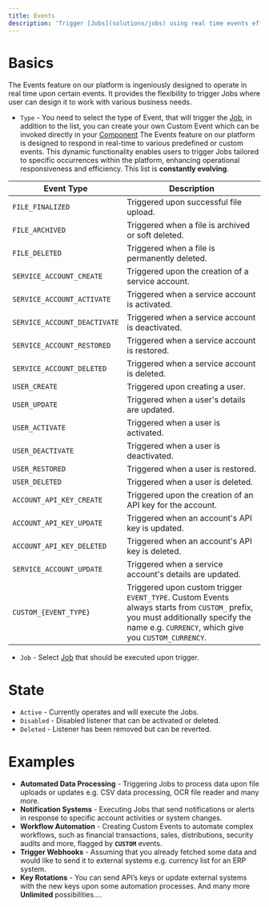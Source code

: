 ```yaml
---
title: Events
description: 'Trigger [Jobs](solutions/jobs) using real time events effortlessly.'
---
```


# Basics

The Events feature on our platform is ingeniously designed to operate in real time upon certain events. It provides the flexibility to trigger Jobs where user can design it to work with various business needs.

- `Type` - You need to select the type of Event, that will trigger the [Job](solutions/jobs), in addition to the list, you can create your own Custom Event which can be invoked directly in your [Component](components)
<Tip>The Events feature on our platform is designed to respond in real-time to various predefined or custom events. This dynamic functionality enables users to trigger Jobs tailored to specific occurrences within the platform, enhancing operational responsiveness and efficiency. This list is **constantly evolving**.</Tip>

| Event Type                   | Description                                                                                                                                                                                             |
|------------------------------|---------------------------------------------------------------------------------------------------------------------------------------------------------------------------------------------------------|
| `FILE_FINALIZED`             | Triggered upon successful file upload.                                                                                                                                                                  |
| `FILE_ARCHIVED`              | Triggered when a file is archived  or soft deleted.                                                                                                                                                     |
| `FILE_DELETED`               | Triggered when a file is permanently deleted.                                                                                                                                                           |
| `SERVICE_ACCOUNT_CREATE`     | Triggered upon the creation of a service account.                                                                                                                                                       |
| `SERVICE_ACCOUNT_ACTIVATE`   | Triggered when a service account is activated.                                                                                                                                                          |
| `SERVICE_ACCOUNT_DEACTIVATE` | Triggered when a service account is deactivated.                                                                                                                                                        |
| `SERVICE_ACCOUNT_RESTORED`   | Triggered when a service account is restored.                                                                                                                                                           |
| `SERVICE_ACCOUNT_DELETED`    | Triggered when a service account is deleted.                                                                                                                                                            |
| `USER_CREATE`                | Triggered upon creating a user.                                                                                                                                                                         |
| `USER_UPDATE`                | Triggered when a user's details are updated.                                                                                                                                                            |
| `USER_ACTIVATE`              | Triggered when a user is activated.                                                                                                                                                                     |
| `USER_DEACTIVATE`            | Triggered when a user is deactivated.                                                                                                                                                                   |
| `USER_RESTORED`              | Triggered when a user is restored.                                                                                                                                                                      |
| `USER_DELETED`               | Triggered when a user is deleted.                                                                                                                                                                       |
| `ACCOUNT_API_KEY_CREATE`     | Triggered upon the creation of an API key for the account.                                                                                                                                              |
| `ACCOUNT_API_KEY_UPDATE`     | Triggered when an account's API key is updated.                                                                                                                                                         |
| `ACCOUNT_API_KEY_DELETED`    | Triggered when an account's API key is deleted.                                                                                                                                                         |
| `SERVICE_ACCOUNT_UPDATE`     | Triggered when a service account's details are updated.                                                                                                                                                 |
| `CUSTOM_{EVENT_TYPE}`        | Triggered upon custom trigger `EVENT_TYPE`.   <Note>Custom Events always starts from `CUSTOM_` prefix, you must additionally specify the name e.g. `CURRENCY`, which give you `CUSTOM_CURRENCY`.</Note> |

- `Job` - Select [Job](solutions/jobs) that should be executed upon trigger.

# State

- `Active` - Currently operates and will execute the Jobs.
- `Disabled` - Disabled listener that can be activated or deleted.
- `Deleted` - Listener has been removed but can be reverted.

# Examples

- **Automated Data Processing** - Triggering Jobs to process data upon file uploads or updates e.g. CSV data processing, OCR file reader and many more.
- **Notification Systems** - Executing Jobs that send notifications or alerts in response to specific account activities or system changes.
- **Workflow Automation** - Creating Custom Events to automate complex workflows, such as financial transactions, sales, distributions, security audits and more, flagged by **`CUSTOM`** events.
- **Trigger Webhooks** - Assuming that you already fetched some data and would like to send it to external systems e.g. currency list for an ERP system.
- **Key Rotations** - You can send API’s keys or update external systems with the new keys upon some automation processes.
And many more **Unlimited** possibilities….
